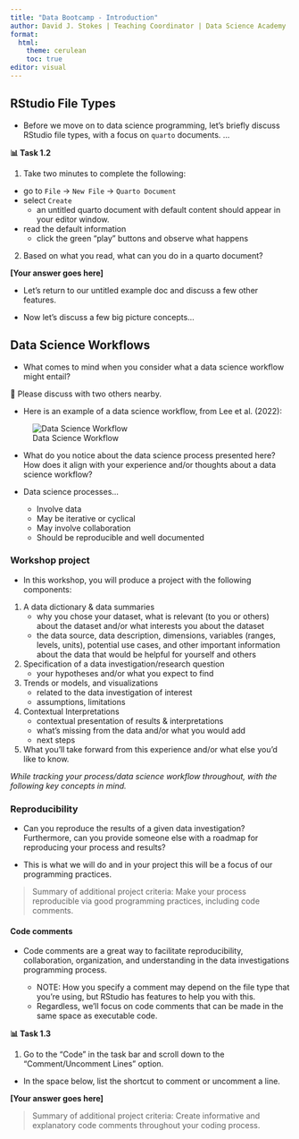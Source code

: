 ```yaml
---
title: "Data Bootcamp - Introduction"
author: David J. Stokes | Teaching Coordinator | Data Science Academy
format: 
  html:
    theme: cerulean
    toc: true
editor: visual
---
```


## RStudio File Types

-   Before we move on to data science programming, let's briefly discuss RStudio file types, with a focus on `quarto` documents. ...

**📊 Task 1.2**

1)  Take two minutes to complete the following:

-   go to `File` -\> `New File` -\> `Quarto Document`
-   select `Create`
    -   an untitled quarto document with default content should appear in your editor window.
-   read the default information
    -   click the green "play" buttons and observe what happens

2)  Based on what you read, what can you do in a quarto document?

**\[Your answer goes here\]**

-   Let's return to our untitled example doc and discuss a few other features.

-   Now let's discuss a few big picture concepts...

## Data Science Workflows

-   What comes to mind when you consider what a data science workflow might entail?

💬 Please discuss with two others nearby.

-   Here is an example of a data science workflow, from Lee et al. (2022):

![Data Science Workflow](DataSciWorkflow.png)

-   What do you notice about the data science process presented here? How does it align with your experience and/or thoughts about a data science workflow?

-   Data science processes...

    -   Involve data
    -   May be iterative or cyclical
    -   May involve collaboration
    -   Should be reproducible and well documented

### Workshop project

-   In this workshop, you will produce a project with the following components:

1)  A data dictionary & data summaries
    -   why you chose your dataset, what is relevant (to you or others) about the dataset and/or what interests you about the dataset
    -   the data source, data description, dimensions, variables (ranges, levels, units), potential use cases, and other important information about the data that would be helpful for yourself and others
2)  Specification of a data investigation/research question
    -   your hypotheses and/or what you expect to find
3)  Trends or models, and visualizations
    -   related to the data investigation of interest
    -   assumptions, limitations
4)  Contextual Interpretations
    -   contextual presentation of results & interpretations
    -   what's missing from the data and/or what you would add
    -   next steps
5)  What you'll take forward from this experience and/or what else you'd like to know.

*While tracking your process/data science workflow throughout, with the following key concepts in mind.*

### Reproducibility

-   Can you reproduce the results of a given data investigation? Furthermore, can you provide someone else with a roadmap for reproducing your process and results?

-   This is what we will do and in your project this will be a focus of our programming practices.

> Summary of additional project criteria: Make your process reproducible via good programming practices, including code comments.

#### Code comments

-   Code comments are a great way to facilitate reproducibility, collaboration, organization, and understanding in the data investigations programming process.

    -   NOTE: How you specify a comment may depend on the file type that you're using, but RStudio has features to help you with this.
    -   Regardless, we'll focus on code comments that can be made in the same space as executable code.

**📊 Task 1.3**

1)  Go to the "Code" in the task bar and scroll down to the "Comment/Uncomment Lines" option.

-   In the space below, list the shortcut to comment or uncomment a line.

**\[Your answer goes here\]**

> Summary of additional project criteria: Create informative and explanatory code comments throughout your coding process.
